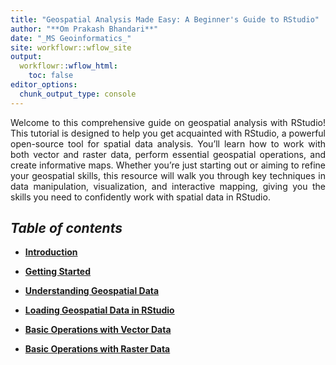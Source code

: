 ```yaml
---
title: "Geospatial Analysis Made Easy: A Beginner's Guide to RStudio"
author: "**Om Prakash Bhandari**"
date: "_MS Geoinformatics_"
site: workflowr::wflow_site
output:
  workflowr::wflow_html:
    toc: false
editor_options:
  chunk_output_type: console
---
```


<style> p { text-align: justify; } </style>

Welcome to this comprehensive guide on geospatial analysis with RStudio! This tutorial is designed to help you get acquainted with RStudio, a powerful open-source tool for spatial data analysis. You'll learn how to work with both vector and raster data, perform essential geospatial operations, and create informative maps. Whether you’re just starting out or aiming to refine your geospatial skills, this resource will walk you through key techniques in data manipulation, visualization, and interactive mapping, giving you the skills you need to confidently work with spatial data in RStudio.

## **_Table of contents_**

- [**Introduction**](Introduction.html)

- [**Getting Started**](Getting_Started.html)

- [**Understanding Geospatial Data**](Understanding_Geospatial_Data.html)

- [**Loading Geospatial Data in RStudio**](Loading_Geospatial_Data_in_RStudio.html)

- [**Basic Operations with Vector Data**](Basic_Operations_with_Vector_Data.html)

- [**Basic Operations with Raster Data**](Basic_Operations_with_Raster_Data.html)
